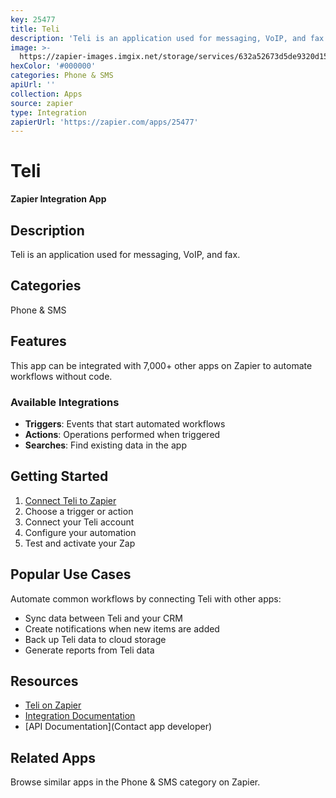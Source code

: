 ```yaml
---
key: 25477
title: Teli
description: 'Teli is an application used for messaging, VoIP, and fax.'
image: >-
  https://zapier-images.imgix.net/storage/services/632a52673d5de9320d15048af00fde2c.png?auto=format%2Ccompress&ixlib=python-3.0.0&q=50
hexColor: '#000000'
categories: Phone & SMS
apiUrl: ''
collection: Apps
source: zapier
type: Integration
zapierUrl: 'https://zapier.com/apps/25477'
---
```

# Teli

**Zapier Integration App**

## Description

Teli is an application used for messaging, VoIP, and fax.

## Categories

Phone & SMS

## Features

This app can be integrated with 7,000+ other apps on Zapier to automate workflows without code.

### Available Integrations

- **Triggers**: Events that start automated workflows
- **Actions**: Operations performed when triggered
- **Searches**: Find existing data in the app

## Getting Started

1. [Connect Teli to Zapier](https://zapier.com/apps/25477)
2. Choose a trigger or action
3. Connect your Teli account
4. Configure your automation
5. Test and activate your Zap

## Popular Use Cases

Automate common workflows by connecting Teli with other apps:

- Sync data between Teli and your CRM
- Create notifications when new items are added
- Back up Teli data to cloud storage
- Generate reports from Teli data

## Resources

- [Teli on Zapier](https://zapier.com/apps/25477)
- [Integration Documentation](https://zapier.com/apps/25477/integrations)
- [API Documentation](Contact app developer)

## Related Apps

Browse similar apps in the Phone & SMS category on Zapier.
